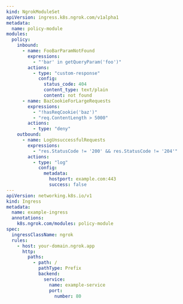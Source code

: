 ```yaml
---
kind: NgrokModuleSet
apiVersion: ingress.k8s.ngrok.com/v1alpha1
metadata:
  name: policy-module
modules:
  policy:
    inbound:
      - name: FooBarParamNotFound
        expressions:
          - "'bar' in getQueryParam('foo')"
        actions:
          - type: "custom-response"
            config:
              status_code: 404
              content_type: text/plain
              content: not found
      - name: BazCookieForLargeRequests
        expressions:
          - "!hasReqCookie('baz')"
          - "req.ContentLength > 5000"
        actions:
          - type: "deny"
    outbound:
      - name: LogUnsuccessfulRequests
        expressions:
          - "res.StatusCode != '200' && res.StatusCode != '204'"
        actions:
          - type: "log"
            config:
              metadata:
                hostport: example.com:443
                success: false
---
apiVersion: networking.k8s.io/v1
kind: Ingress
metadata:
  name: example-ingress
  annotations:
    k8s.ngrok.com/modules: policy-module
spec:
  ingressClassName: ngrok
  rules:
    - host: your-domain.ngrok.app
      http:
        paths:
          - path: /
            pathType: Prefix
            backend:
              service:
                name: example-service
                port:
                  number: 80
```
